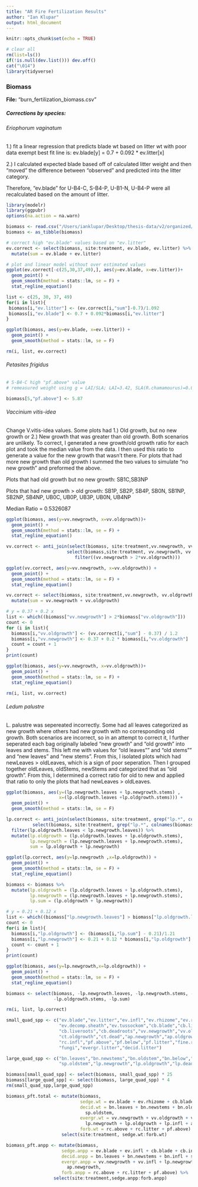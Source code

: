 ```yaml
---
title: "AR Fire Fertilization Results"
author: "Ian Klupar"
output: html_document
---
```


```r
knitr::opts_chunk$set(echo = TRUE)

# clear all
rm(list=ls())
if(!is.null(dev.list())) dev.off()
cat("\014")
library(tidyverse)

```
### Biomass
**File:** "burn_fertilization_biomass.csv"

##### Corrections by species:
###### Eriophorum vaginatum  

 1.) fit a linear regression that predicts blade wt based on litter wt with poor
data exempt best fit line is: ev.blade[y] = 0.7 + 0.092 * ev.litter[x]  

2.) I calculated expected blade based off of calculated litter weight and 
then "moved" the difference between "observed" and predicted into the litter 
category.  

Therefore, "ev.blade" for U-B4-C, S-B4-P, U-B1-N, U-B4-P were all recalculated based on the amount of litter. 

```r
library(modelr)
library(ggpubr)
options(na.action = na.warn)

biomass <- read.csv("/Users/ianklupar/Desktop/thesis-data/v2/organized/biomass/burn_fertilization_biomass.csv", header = T, stringsAsFactors = F)
biomass <- as_tibble(biomass)

# correct high "ev.blade" values based on "ev.litter"
ev.correct <- select(biomass, site:treatment, ev.blade, ev.litter) %>% 
  mutate(sum = ev.blade + ev.litter)

# plot and linear model without over estimated values
ggplot(ev.correct[-c(25,30,37,49),], aes(y=ev.blade, x=ev.litter))+
  geom_point() +
  geom_smooth(method = stats::lm, se = F) +
  stat_regline_equation()

list <- c(25, 30, 37, 49)
for(i in list){
 biomass[i,"ev.litter"] <- (ev.correct[i,"sum"]-0.7)/1.092
 biomass[i,"ev.blade"] <- 0.7 + 0.092*biomass[i,"ev.litter"] 
}

ggplot(biomass, aes(y=ev.blade, x=ev.litter)) +
  geom_point() +
  geom_smooth(method = stats::lm, se = F)   

rm(i, list, ev.correct)
```
  
###### Petasites frigidus

```r

# S-B4-C high "pf.above" value
# remeasured weight using g = LAI/SLA; LAI=3.42, SLA(R.chamamourus)=0.01538

biomass[5,"pf.above"] <- 5.87
```

###### Vaccinium vitis-idea  

Change V.vitis-idea values. Some plots had 1.) Old growth, but no new growth or 
 2.) New growth that was greater than old growth. Both scenarios are unlikely.
 To correct, I generated a new growth/old growth ratio for each plot and took
 the median value from the data. I then used this ratio to generate a value for 
 the new growth that wasn't there. For plots that had more new growth than old growth
 I summed the two values to simulate "no new growth" and preformed the above.   
 
Plots that had old growth but no new growth:
 SB1C,SB3NP  
 
Plots that had new growth > old growth:
 SB1P, SB2P, SB4P, SB0N, SB1NP, SB2NP, SB4NP, UB0C, UB0P, UB3P, UB0N, UB4NP  
 
Median Ratio = 0.5326087

```r

ggplot(biomass, aes(y=vv.newgrowth, x=vv.oldgrowth))+
  geom_point() +
  geom_smooth(method = stats::lm, se = F) +
  stat_regline_equation() 

vv.correct <- anti_join(select(biomass, site:treatment,vv.newgrowth, vv.oldgrowth), 
                       select(biomass,site:treatment, vv.newgrowth, vv.oldgrowth) %>%
                          filter((vv.newgrowth > 2*vv.oldgrowth))) 

ggplot(vv.correct, aes(y=vv.newgrowth, x=vv.oldgrowth)) +
  geom_point() +
  geom_smooth(method = stats::lm, se = F) +
  stat_regline_equation()

vv.correct <- select(biomass, site:treatment,vv.newgrowth, vv.oldgrowth) %>% 
  mutate(sum = vv.newgrowth + vv.oldgrowth)

# y = 0.37 + 0.2 x
list <- which((biomass["vv.newgrowth"] > 2*biomass["vv.oldgrowth"]))
count <- 0
for (i in list){
  biomass[i,"vv.oldgrowth"] <- (vv.correct[i,"sum"] - 0.37) / 1.2
  biomass[i,"vv.newgrowth"] <- 0.37 + 0.2 * biomass[i,"vv.oldgrowth"]
  count = count + 1
}
print(count)

ggplot(biomass, aes(y=vv.newgrowth, x=vv.oldgrowth))+
  geom_point() +
  geom_smooth(method = stats::lm, se = F) +
  stat_regline_equation()

rm(i, list, vv.correct)
```

###### Ledum palustre  

L. palustre was sepereated incorrectly. Some had all leaves categorized as new growth where
 others had new growth with no corresponding old growth. Both scenarios are incorrect, so 
 in an attempt to correct it, I further seperated each bag originally labeled "new growth" and "old growth"
 into leaves and stems. This left me with values for "old leaves"" and "old stems"" and "new leaves" 
 and "new stems". From this, I isolated plots which had newLeaves > oldLeaves, which is a sign of
 poor seperation. Then I grouped together oldLeaves, oldStems, newStems and categorized that as 
 "old growth". From this, I determined a correct ratio for old to new and applied that ratio to
 only the plots that had newLeaves > oldLeaves.  
 
```r

ggplot(biomass, aes(y=(lp.newgrowth.leaves + lp.newgrowth.stems) ,
                    x=(lp.oldgrowth.leaves +lp.oldgrowth.stems))) +
  geom_point() +
  geom_smooth(method = stats::lm, se = F)

lp.correct <- anti_join(select(biomass, site:treatment, grep("lp.*", colnames(biomass))),
          select(biomass, site:treatment, grep("lp.*", colnames(biomass))) %>% 
  filter(lp.oldgrowth.leaves < lp.newgrowth.leaves)) %>%
  mutate(lp.oldgrowth = (lp.oldgrowth.leaves + lp.oldgrowth.stems),
         lp.newgrowth = (lp.newgrowth.leaves + lp.newgrowth.stems),
         sum = lp.oldgrowth + lp.newgrowth)

ggplot(lp.correct, aes(y=lp.newgrowth ,x=lp.oldgrowth)) +
  geom_point() +
  geom_smooth(method = stats::lm, se = F) +
  stat_regline_equation()

biomass <- biomass %>% 
  mutate(lp.oldgrowth = (lp.oldgrowth.leaves + lp.oldgrowth.stems),
         lp.newgrowth = (lp.newgrowth.leaves + lp.newgrowth.stems),
         lp.sum = (lp.oldgrowth + lp.newgrowth))

# y = 0.21 + 0.12 x
list <- which((biomass["lp.newgrowth.leaves"] > biomass["lp.oldgrowth.leaves"]))
count <- 0
for(i in list){
  biomass[i,"lp.oldgrowth"] <- (biomass[i,"lp.sum"] - 0.21)/1.21
  biomass[i,"lp.newgrowth"] <- 0.21 + 0.12 * biomass[i,"lp.oldgrowth"]
  count <- count + 1
}
print(count)

ggplot(biomass, aes(y=lp.newgrowth,x=lp.oldgrowth)) +
  geom_point() +
  geom_smooth(method = stats::lm, se = F) +
  stat_regline_equation()

biomass <- select(biomass, -lp.newgrowth.leaves, -lp.newgrowth.stems, -lp.oldgrowth.leaves,
                  -lp.oldgrowth.stems, -lp.sum)

rm(i, list, lp.correct)
```

```r
small_quad_spp <- c("ev.blade","ev.litter","ev.infl","ev.rhizome","ev.roots","ev.dead.sheath",
                    "ev.decomp.sheath","ev.tussockom","cb.blade","cb.litter","cb.sheath","cb.infl","cb.rhizome",
                    "cb.liveroots","cb.deadroots","vv.newgrowth","vv.oldgrowth","vv.infl","ct.newgrowth",
                    "ct.oldgrowth","ct.dead","ap.newgrowth","ap.oldgrowth","rc.above","rc.litter","rc.below",
                    "rc.infl","pf.above","pf.below","pf.litter","fine.roots","coarse.roots","moss","lichen",
                    "fungi","evergr.litter","decid.litter")

large_quad_spp <- c("bn.leaves","bn.newstems","bn.oldstem","bn.below","bn.infl","sp.newstem","sp.leaves",
                    "sp.oldstem","lp.newgrowth","lp.oldgrowth","lp.dead","lp.infl","lp.below")

biomass[small_quad_spp] <- select(biomass, small_quad_spp) * 25
biomass[large_quad_spp] <- select(biomass, large_quad_spp) * 4
rm(small_quad_spp,large_quad_spp)
```

```r

biomass_pft.total <- mutate(biomass, 
                            sedge.wt = ev.blade + ev.rhizome + cb.blade + cb.rhizome,
                            decid.wt = bn.leaves + bn.newstems + bn.oldstem + bn.infl + sp.leaves + sp.newstem +
                              sp.oldstem,
                            evergr.wt = vv.newgrowth + vv.oldgrowth + vv.infl + ct.newgrowth + ct.oldgrowth +
                              lp.newgrowth + lp.oldgrowth + lp.infl + ap.newgrowth + ap.oldgrowth,
                            forb.wt = rc.above + rc.litter + pf.above) %>% 
                     select(site:treatment, sedge.wt:forb.wt)

biomass_pft.anpp <- mutate(biomass,
                     sedge.anpp = ev.blade + ev.infl + cb.blade + cb.infl,
                     decid.anpp = bn.leaves + bn.newstems + bn.infl + sp.newstem + sp.leaves,
                     evergr.anpp = vv.newgrowth + vv.infl + lp.newgrowth + lp.infl + ct.newgrowth +
                       ap.newgrowth,
                     forb.anpp = rc.above + rc.litter + pf.above) %>% 
                  select(site:treatment,sedge.anpp:forb.anpp)



```














